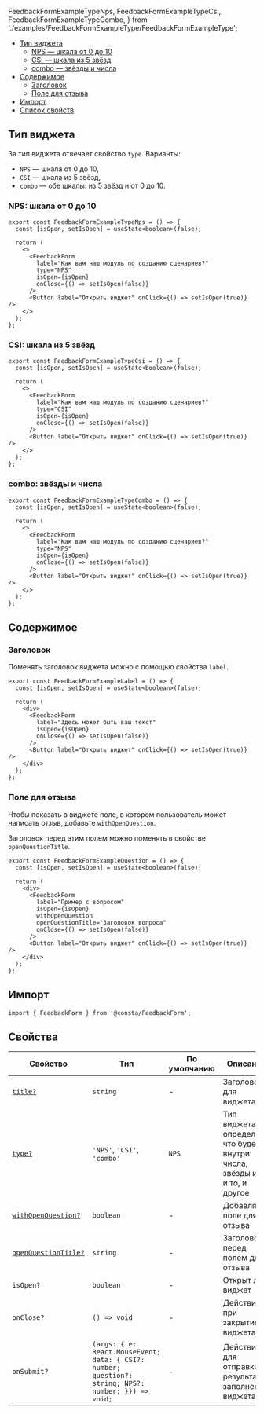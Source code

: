   FeedbackFormExampleTypeNps,
  FeedbackFormExampleTypeCsi,
  FeedbackFormExampleTypeCombo,
} from './examples/FeedbackFormExampleType/FeedbackFormExampleType';

<MdxMenu>

- [Тип виджета](#тип-виджета)
  - [NPS — шкала от 0 до 10](#nps-шкала-от-0-до-10)
  - [CSI — шкала из 5 звёзд](#csi-шкала-из-5-звёзд)
  - [combo — звёзды и числа](#combo-звёзды-и-числа)
- [Содержимое](#содержимое)
  - [Заголовок](#заголовок)
  - [Поле для отзыва](#поле-для-отзыва)
- [Импорт](#импорт)
- [Список свойств](#свойства)

</MdxMenu>

## Тип виджета

За тип виджета отвечает свойство `type`. Варианты:

- `NPS` — шкала от 0 до 10,
- `CSI` — шкала из 5 звёзд,
- `combo` — обе шкалы: из 5 звёзд и от 0 до 10.

### NPS: шкала от 0 до 10

```tsx
export const FeedbackFormExampleTypeNps = () => {
  const [isOpen, setIsOpen] = useState<boolean>(false);

  return (
    <>
      <FeedbackForm
        label="Как вам наш модуль по созданию сценариев?"
        type="NPS"
        isOpen={isOpen}
        onClose={() => setIsOpen(false)}
      />
      <Button label="Открыть виджет" onClick={() => setIsOpen(true)} />
    </>
  );
};
```

<FeedbackFormExampleTypeNps />

### CSI: шкала из 5 звёзд

```tsx
export const FeedbackFormExampleTypeCsi = () => {
  const [isOpen, setIsOpen] = useState<boolean>(false);

  return (
    <>
      <FeedbackForm
        label="Как вам наш модуль по созданию сценариев?"
        type="CSI"
        isOpen={isOpen}
        onClose={() => setIsOpen(false)}
      />
      <Button label="Открыть виджет" onClick={() => setIsOpen(true)} />
    </>
  );
};
```

<FeedbackFormExampleTypeCsi />

### combo: звёзды и числа

```tsx
export const FeedbackFormExampleTypeCombo = () => {
  const [isOpen, setIsOpen] = useState<boolean>(false);

  return (
    <>
      <FeedbackForm
        label="Как вам наш модуль по созданию сценариев?"
        type="NPS"
        isOpen={isOpen}
        onClose={() => setIsOpen(false)}
      />
      <Button label="Открыть виджет" onClick={() => setIsOpen(true)} />
    </>
  );
};
```

<FeedbackFormExampleTypeCombo />

## Содержимое

### Заголовок

Поменять заголовок виджета можно с помощью свойства `label`.

```tsx
export const FeedbackFormExampleLabel = () => {
  const [isOpen, setIsOpen] = useState<boolean>(false);

  return (
    <div>
      <FeedbackForm
        label="Здесь может быть ваш текст"
        isOpen={isOpen}
        onClose={() => setIsOpen(false)}
      />
      <Button label="Открыть виджет" onClick={() => setIsOpen(true)} />
    </div>
  );
};
```

<FeedbackFormExampleLabel />

### Поле для отзыва

Чтобы показать в виджете поле, в котором пользователь может написать отзыв,
добавьте `withOpenQuestion`.

Заголовок перед этим полем можно поменять в свойстве `openQuestionTitle`.

```tsx
export const FeedbackFormExampleQuestion = () => {
  const [isOpen, setIsOpen] = useState<boolean>(false);

  return (
    <div>
      <FeedbackForm
        label="Пример с вопросом"
        isOpen={isOpen}
        withOpenQuestion
        openQuestionTitle="Заголовок вопроса"
        onClose={() => setIsOpen(false)}
      />
      <Button label="Открыть виджет" onClick={() => setIsOpen(true)} />
    </div>
  );
};
```

<FeedbackFormExampleQuestion />

## Импорт

```tsx
import { FeedbackForm } from '@consta/FeedbackForm';
```

## Свойства

| Свойство                                 | Тип                                                                                                 | По умолчанию | Описание                                                                    |
| ---------------------------------------- | --------------------------------------------------------------------------------------------------- | ------------ | --------------------------------------------------------------------------- |
| [`title?`](#заголовок)                   | `string`                                                                                            | -            | Заголовок для виджета                                                       |
| [`type?`](#тип-виджета)                  | `'NPS'`, `'CSI'`, `'combo'`                                                                         | `NPS`        | Тип виджета, определяет, что будет внутри: числа, звёзды или и то, и другое |
| [`withOpenQuestion?`](#поле-для-отзыва)  | `boolean`                                                                                           | -            | Добавляет поле для отзыва                                                   |
| [`openQuestionTitle?`](#поле-для-отзыва) | `string`                                                                                            | -            | Заголовок перед полем для отзыва                                            |
| `isOpen?`                                | `boolean`                                                                                           | -            | Открыт ли виджет                                                            |
| `onClose?`                               | `() => void`                                                                                        | -            | Действие при закрытии виджета                                               |
| `onSubmit?`                              | `(args: { e: React.MouseEvent; data: { CSI?: number; question?: string; NPS?: number; }}) => void;` | -            | Действие для отправки результатов заполнения виджета                        |
